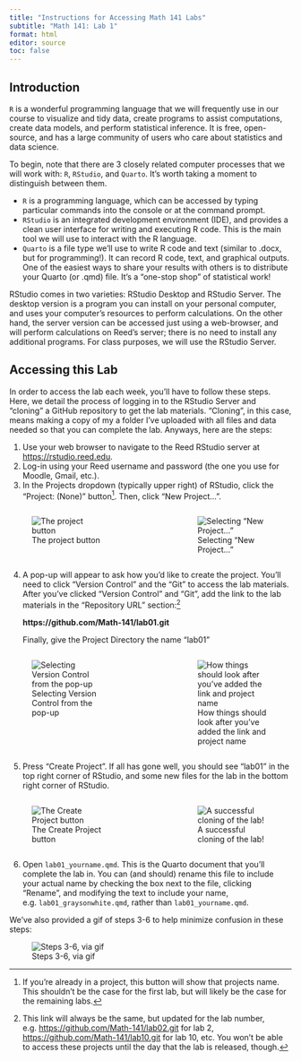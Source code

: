 ```yaml
---
title: "Instructions for Accessing Math 141 Labs"
subtitle: "Math 141: Lab 1"
format: html
editor: source
toc: false
---
```



## Introduction

`R` is a wonderful programming language that we will frequently use in our course to visualize and tidy data, create programs to assist computations, create data models, and perform statistical inference. It is free, open-source, and has a large community of users who care about statistics and data science.

To begin, note that there are 3 closely related computer processes that we will work with: `R`, `RStudio`, and `Quarto`. It's worth taking a moment to distinguish between them.

- `R` is a programming language, which can be accessed by typing particular commands into the console or at the command prompt.
- `RStudio` is an integrated development environment (IDE), and provides a clean user interface for writing and executing R code. This is the main tool we will use to interact with the R language.
- `Quarto` is a file type we'll use to write R code and text (similar to .docx, but for programming!). It can record R code, text, and graphical outputs. One of the easiest ways to share your results with others is to distribute your Quarto (or .qmd) file. It's a "one-stop shop" of statistical work! 

RStudio comes in two varieties: RStudio Desktop and RStudio Server. The desktop version is a program you can install on your personal computer, and uses your computer's resources to perform calculations. On the other hand, the server version can be accessed just using a web-browser, and will perform calculations on Reed's server; there is no need to install any additional programs. For class purposes, we will use the RStudio Server.


## Accessing this Lab

In order to access the lab each week, you'll have to follow these steps. Here, we detail the process of logging in to the RStudio Server and "cloning" a GitHub repository to get the lab materials. "Cloning", in this case, means making a copy of my a folder I've uploaded with all files and data needed so that you can complete the lab. Anyways, here are the steps: 

1. Use your web browser to navigate to the Reed RStudio server at [https://rstudio.reed.edu](https://rstudio.reed.edu).
2. Log-in using your Reed username and password (the one you use for Moodle, Gmail, etc.).
3. In the Projects dropdown (typically upper right) of RStudio, click the "Project: (None)" button[^1]. Then, click "New Project...". 

[^1]: If you're already in a project, this button will show that projects name. This shouldn't be the case for the first lab, but will likely be the case for the remaining labs. 

:::: {.columns}

::: {.column width="45%"}
![The project button](img/screen1.png)
:::

::: {.column width="10%"}

:::

::: {.column width="45%"}
![Selecting "New Project..."](img/screen2.png)
:::

::::

4. A pop-up will appear to ask how you'd like to create the project. You'll need to click "Version Control" and the "Git" to access the lab materials. After you've clicked "Version Control" and "Git", add the link to the lab materials in the "Repository URL" section:[^2] 

    **https://github.com/Math-141/lab01.git**
    
    Finally, give the Project Directory the name "lab01"

[^2]: This link will always be the same, but updated for the lab number, e.g. [https://github.com/Math-141/lab02.git](https://github.com/Math-141/lab01.git) for lab 2, [https://github.com/Math-141/lab10.git](https://github.com/Math-141/lab01.git) for lab 10, etc. You won't be able to access these projects until the day that the lab is released, though. 

:::: {.columns}

::: {.column width="45%"}
![Selecting Version Control from the pop-up](img/screen3.png)
:::

::: {.column width="10%"}

:::

::: {.column width="45%"}
![How things should look after you've added the link and project name](img/screen4.png)
:::

::::


5. Press "Create Project". If all has gone well, you should see "lab01" in the top right corner of RStudio, and some new files for the lab in the bottom right corner of RStudio. 

:::: {.columns}

::: {.column width="45%"}
![The Create Project button](img/screen5.png)
:::

::: {.column width="10%"}

:::

::: {.column width="45%"}
![A successful cloning of the lab!](img/screen6.png)
:::

::::

6. Open `lab01_yourname.qmd`. This is the Quarto document that you'll complete the lab in. You can (and should) rename this file to include your actual name by checking the box next to the file, clicking "Rename", and modifying the text to include your name, e.g. `lab01_graysonwhite.qmd`, rather than `lab01_yourname.qmd`. 


We've also provided a gif of steps 3-6 to help minimize confusion in these steps: 

![Steps 3-6, via gif](img/accessing_the_lab.gif)


